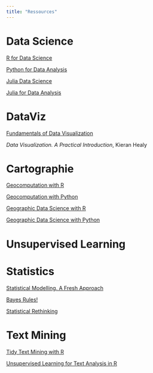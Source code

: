 ```yaml
---
title: "Ressources"
---
```


# Data Science

[R for Data Science]()

[Python for Data Analysis]()

[Julia Data Science]()

[Julia for Data Analysis]()

# DataViz

[Fundamentals of Data Visualization](https://clauswilke.com/dataviz/)

*Data Visualization. A Practical Introduction*, Kieran Healy

# Cartographie

[Geocomputation with R]()

[Geocomputation with Python]()

[Geographic Data Science with R]()

[Geographic Data Science with Python]()

# Unsupervised Learning



# Statistics

[Statistical Modelling. A Fresh Approach]()

[Bayes Rules!]()

[Statistical Rethinking]()

# Text Mining

[Tidy Text Mining with R]()

[Unsupervised Learning for Text Analysis in R]()
